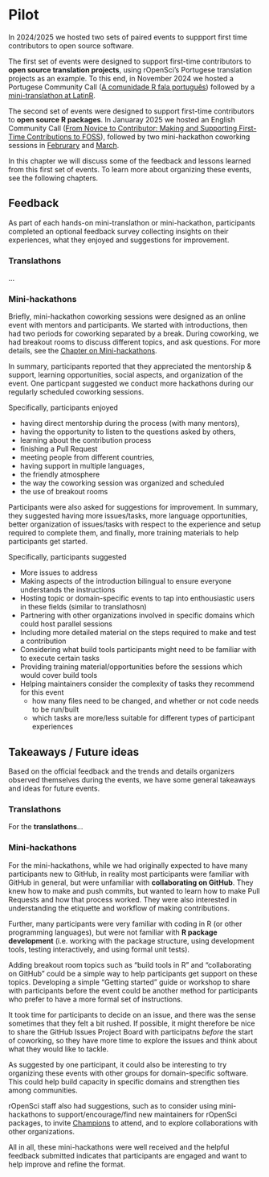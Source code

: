 # Pilot

In 2024/2025 we hosted two sets of paired events to suppport first time contributors to open source software.

The first set of events were designed to support first-time contributors to **open source translation projects**, using rOpenSci's Portugese translation projects as an example.
To this end, in November 2024 we hosted a Portugese Community Call ([A comunidade R fala português](https://ropensci.org/commcalls/translation-portuguese/)) followed by a [mini-translathon at LatinR](https://latinr.org/en/cronograma/translaton/translaton-en.html).

The second set of events were designed to support first-time contributors to **open source R packages**. 
In Januaray 2025 we hosted an English Community Call ([From Novice to Contributor: Making and Supporting First-Time Contributions to FOSS](https://ropensci.org/commcalls/first-time-contributor/)), 
followed by two mini-hackathon coworking sessions in [Februrary](https://ropensci.org/events/coworking-2025-02/) and [March](https://ropensci.org/events/coworking-2025-03/). 

In this chapter we will discuss some of the feedback and lessons learned from this first set of events.
To learn more about organizing these events, see the following chapters.

## Feedback

As part of each hands-on mini-translathon or mini-hackathon, 
participants completed an optional feedback survey collecting insights on their experiences, 
what they enjoyed and suggestions for improvement.

### Translathons
...


### Mini-hackathons
Briefly, mini-hackathon coworking sessions were designed as an online event with mentors and participants. 
We started with introductions, then had two periods for coworking separated by a break. 
During coworking, we had breakout rooms to discuss different topics, and ask questions. For more details, see the [Chapter on Mini-hackathons](hackathon.html).

In summary, participants reported that they appreciated the mentorship & support, 
learning opportunities, social aspects, and organization of the event. 
One particpant suggested we conduct more hackathons during our regularly scheduled coworking sessions.

Specifically, participants enjoyed

- having direct mentorship during the process (with many mentors), 
- having the opportunity to listen to the questions asked by others,
- learning about the contribution process
- finishing a Pull Request
- meeting people from different countries, 
- having support in multiple languages,
- the friendly atmosphere
- the way the coworking session was organized and scheduled
- the use of breakout rooms 

Participants were also asked for suggestions for improvement. 
In summary, they suggested having more issues/tasks, more language opportunities, 
better organization of issues/tasks with respect to the experience and setup required to complete them,
and finally, more training materials to help participants get started. 

Specifically, participants suggested

- More issues to address
- Making aspects of the introduction bilingual to ensure everyone understands the instructions
- Hosting topic or domain-specific events to tap into enthousiastic users in these fields (similar to translathosn)
- Partnering with other organizations involved in specific domains which could host parallel sessions
- Including more detailed material on the steps required to make and test a contribution
- Considering what build tools participants might need to be familiar with to execute certain tasks
- Providing training material/opportunities before the sessions which would cover build tools
- Helping maintainers consider the complexity of tasks they recommend for this event 
    - how many files need to be changed, and whether or not code needs to be run/built
    - which tasks are more/less suitable for different types of participant experiences

## Takeaways / Future ideas

Based on the official feedback and the trends and details organizers observed themselves during the events,
we have some general takeaways and ideas for future events.

### Translathons
For the **translathons**...

### Mini-hackathons

For the mini-hackathons, while we had originally expected to have many participants new to GitHub, 
in reality most participants were familiar with GitHub in general, but were unfamiliar with **collaborating on GitHub**. 
They knew how to make and push commits, but wanted to learn how to make Pull Requests and how that process worked. 
They were also interested in understanding the etiquette and workflow of making contributions.

Further, many participants were very familiar with coding in R (or other programming languages), 
but were not familiar with **R package development** (i.e. working with the package structure, using development tools, testing interactively, and using formal unit tests). 

Adding breakout room topics such as "build tools in R" and "collaborating on GitHub" could be a simple way to help participants get support on these topics. 
Developing a simple "Getting started" guide or workshop to share with participants before the event could be another method for participants who prefer to have a more formal set of instructions.

It took time for participants to decide on an issue,
and there was the sense sometimes that they felt a bit rushed. 
If possible, it might therefore be nice to share the GitHub Issues Project Board with participatns *before* the start of coworking, so they have more time to explore the issues and think about what they would like to tackle.

As suggested by one participant, it could also be interesting to try organizing these events with other groups for domain-specific software. 
This could help build capacity in specific domains and strengthen ties among communities.

rOpenSci staff also had suggestions, such as to consider using mini-hackathons to support/encourage/find new maintainers for rOpenSci packages, to invite [Champions](https://ropensci.org/champions) to attend, and to explore collaborations with other organizations. 

All in all, these mini-hackathons were well received and the helpful feedback submitted indicates that participants are engaged and want to help improve and refine the format. 
